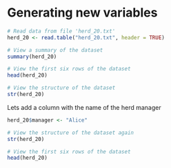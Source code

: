 # Generating new variables

```r
# Read data from file 'herd_20.txt'
herd_20 <- read.table("herd_20.txt", header = TRUE)

# View a summary of the dataset
summary(herd_20)

# View the first six rows of the dataset
head(herd_20)

# View the structure of the dataset
str(herd_20)
```

Lets add a column with the name of the herd manager

```r
herd_20$manager <- "Alice"

# View the structure of the dataset again
str(herd_20)

# View the first six rows of the dataset
head(herd_20)
```
